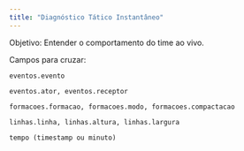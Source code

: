 ```yaml
---
title: "Diagnóstico Tático Instantâneo"
---
```


Objetivo: Entender o comportamento do time ao vivo.

Campos para cruzar:

    eventos.evento

    eventos.ator, eventos.receptor

    formacoes.formacao, formacoes.modo, formacoes.compactacao

    linhas.linha, linhas.altura, linhas.largura

    tempo (timestamp ou minuto)

```r

```

